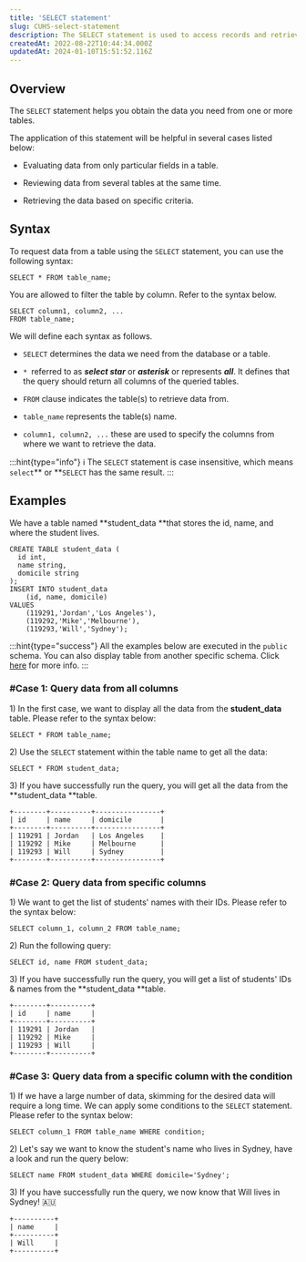 ```yaml
---
title: 'SELECT statement'
slug: CUHS-select-statement
description: The SELECT statement is used to access records and retrieve specific data. Find out more on the basics and details of this statement and how to use it.
createdAt: 2022-08-22T10:44:34.000Z
updatedAt: 2024-01-10T15:51:52.116Z
---
```


## Overview

The `SELECT` statement helps you obtain the data you need from one or more tables.&#x20;

The application of this statement will be helpful in several cases listed below:

*   Evaluating data from only particular fields in a table.

*   Reviewing data from several tables at the same time.

*   Retrieving the data based on specific criteria.

## Syntax

To request data from a table using the `SELECT` statement, you can use the following syntax:

```pgsql
SELECT * FROM table_name;
```

You are allowed to filter the table by column. Refer to the syntax below.

```pgsql
SELECT column1, column2, ...
FROM table_name;
```

We will define each syntax as follows.

*   `SELECT` determines the data we need from the database or a table.

*   `* `referred to as ***select star*** or ***asterisk*** or represents ***all***. It defines that the query should return all columns of the queried tables.

*   `FROM` clause indicates the table(s) to retrieve data from.

*   `table_name` represents the table(s) name.

*   `column1, column2, ...` these are used to specify the columns from where we want to retrieve the data.

:::hint{type="info"}
ℹ️ The `SELECT` statement is case insensitive, which means `select`** or **`SELECT` has the same result.
:::

## Examples

We have a table named **student\_data **that stores the id, name, and where the student lives.

```pgsql
CREATE TABLE student_data (
  id int,
  name string,
  domicile string
);
INSERT INTO student_data 
    (id, name, domicile) 
VALUES 
    (119291,'Jordan','Los Angeles'),
    (119292,'Mike','Melbourne'),
    (119293,'Will','Sydney');
```

:::hint{type="success"}
All the examples below are executed in the `public` schema. You can also display table from another specific schema. Click [here](https://docs.oxla.com/schema) for more info.
:::

### #Case 1: Query data from all columns

1\) In the first case, we want to display all the data from the **student\_data** table. Please refer to the syntax below:

```pgsql
SELECT * FROM table_name;
```

2\) Use the `SELECT` statement within the table name to get all the data:

```pgsql
SELECT * FROM student_data;
```

3\) If you have successfully run the query, you will get all the data from the **student\_data **table.

```pgsql
+--------+----------+----------------+
| id     | name     | domicile       |
+--------+----------+----------------+
| 119291 | Jordan   | Los Angeles    | 
| 119292 | Mike     | Melbourne      |
| 119293 | Will     | Sydney         |
+--------+----------+----------------+
```

### #Case 2: Query data from specific columns

1\) We want to get the list of students' names with their IDs. Please refer to the syntax below:

```pgsql
SELECT column_1, column_2 FROM table_name;
```

2\) Run the following query:

```pgsql
SELECT id, name FROM student_data;
```

3\) If you have successfully run the query, you will get a list of students' IDs & names from the **student\_data **table.

```pgsql
+--------+----------+
| id     | name     | 
+--------+----------+
| 119291 | Jordan   | 
| 119292 | Mike     |
| 119293 | Will     | 
+--------+----------+
```

### #Case 3: Query data from a specific column with the condition

1\) If we have a large number of data, skimming for the desired data will require a long time. We can apply some conditions to the `SELECT` statement. Please refer to the syntax below:

```pgsql
SELECT column_1 FROM table_name WHERE condition;
```

2\) Let's say we want to know the student's name who lives in Sydney, have a look and run the query below:

```pgsql
SELECT name FROM student_data WHERE domicile='Sydney';
```

&#x20;3\) If you have successfully run the query, we now know that Will lives in Sydney! 🇦🇺

```pgsql
+----------+ 
| name     | 
+----------+
| Will     | 
+----------+
```

